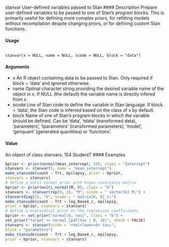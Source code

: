 
stanvar User-defined variables passed to Stan
#### Description 
Prepare user-defined variables to be passed to one of Stan’s program blocks. This is primarily useful
for defining more complex priors, for refitting models without recompilation despite changing
priors, or for defining custom Stan functions.

#### Usage
<pre><code>
stanvar(x = NULL, name = NULL, scode = NULL, block = "data")
</code></pre>

#### Arguments

* x An R object containing data to be passed to Stan. Only required if block = 'data'
and ignored otherwise.
* name Optinal character string providing the desired variable name of the object in x.
If NULL (the default) the variable name is directly infered from x.
* scode Line of Stan code to define the variable in Stan language. If block = 'data',
the Stan code is inferred based on the class of x by default.
* block Name of one of Stan’s program blocks in which the variable should be defined.
Can be 'data', 'tdata' (transformed data), 'parameters', 'tparameters'
(transformed parameters), 'model', 'genquant' (generated quantities) or 'functions'.

#### Value
An object of class stanvars.
154 StudentT
#### Examples 
```r
bprior <- prior(normal(mean_intercept, 10), class = "Intercept")
stanvars <- stanvar(5, name = "mean_intercept")
make_stancode(count ~ Trt, epilepsy, prior = bprior,
stanvars = stanvars)
# define a multi-normal prior with known covariance matrix
bprior <- prior(multi_normal(M, V), class = "b")
stanvars <- stanvar(rep(0, 2), "M", scode = " vector[K] M;") +
stanvar(diag(2), "V", scode = " matrix[K, K] V;")
make_stancode(count ~ Trt + log_Base4_c, epilepsy,
prior = bprior, stanvars = stanvars)
# define a hierachical prior on the regression coefficients
bprior <- set_prior("normal(0, tau)", class = "b") +
set_prior("target += normal_lpdf(tau | 0, 10)", check = FALSE)
stanvars <- stanvar(scode = "real<lower=0> tau;",
block = "parameters")
make_stancode(count ~ Trt + log_Base4_c, epilepsy,
prior = bprior, stanvars = stanvars)
```
